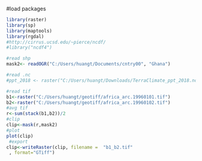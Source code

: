 #load packages
```{r}
library(raster)
library(sp)
library(maptools)
library(rgdal)
#http://cirrus.ucsd.edu/~pierce/ncdf/
#library("ncdf4")
```

```{r}
#read shp
mask2<- readOGR("C:/Users/huangt/Documents/cntry00", "Ghana")

#read .nc
#ppt_2018 <- raster("C:/Users/huangt/Downloads/TerraClimate_ppt_2018.nc",  varname = "ppt")

#read tif
b1<-raster("C:/Users/huangt/geotiff/africa_arc.19960101.tif")
b2<-raster("C:/Users/huangt/geotiff/africa_arc.19960102.tif")
#avg tif 
r<-sum(stack(b1,b2))/2
#clip
clip<-mask(r,mask2)
#plot 
plot(clip)
 #export
clip<-writeRaster(clip, filename =  "b1_b2.tif"
 , format="GTiff")

```

